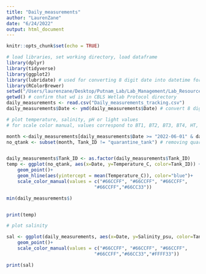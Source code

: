 ```yaml
---
title: "Daily_measurements"
author: "LaurenZane"
date: "6/24/2022"
output: html_document
---
```


```r
knitr::opts_chunk$set(echo = TRUE)
```


```r
# load libraries, set working directory, load dataframe
library(dplyr)
library(tidyverse)
library(ggplot2)
library(lubridate) # used for converting 8 digit date into datetime format for R
library(RColorBrewer)
setwd("/Users/laurenzane/Desktop/Putnam_Lab/Lab_Management/Lab_Resources/CBLS_Wetlab_Protocols")
getwd() # confirm that wd is in CBLS Wetlab Protocol directory
daily_measurements <- read.csv("Daily_measurements_tracking.csv")
daily_measurements$Date <- ymd(daily_measurements$Date) # convert 8 digit date into datetime format

```

```r

# plot temperature, salinity, pH or light values 
# for scale color manual, values correspond to BT1, BT2, BT3, BT4, HT, QT

month <-daily_measurements[daily_measurements$Date >= "2022-06-01" & daily_measurements$Date <= "2022-07-07", ] # use if you would like to subset by month or from certain date range 
no_qtank <- subset(month, Tank_ID != "quarantine_tank") # removing quarantine tank from plot


daily_measurements$Tank_ID <- as.factor(daily_measurements$Tank_ID)
temp <- ggplot(no_qtank, aes(x=Date, y=Temperature_C, color=Tank_ID)) +
    geom_point()+
    geom_hline(aes(yintercept = mean(Temperature_C)), color="blue")+
    scale_color_manual(values = c("#66CCFF", "#66CCFF", "#66CCFF",
                                "#66CCFF","#66CC33"))

min(daily_measurements$)


print(temp)


```

```r
# plot salinity

sal <- ggplot(daily_measurements, aes(x=Date, y=Salinity_psu, color=Tank_ID)) +
    geom_point()+
    scale_color_manual(values = c("#66CCFF", "#66CCFF", "#66CCFF",
                                "#66CCFF","#66CC33","#FFFF33"))

print(sal)

```
